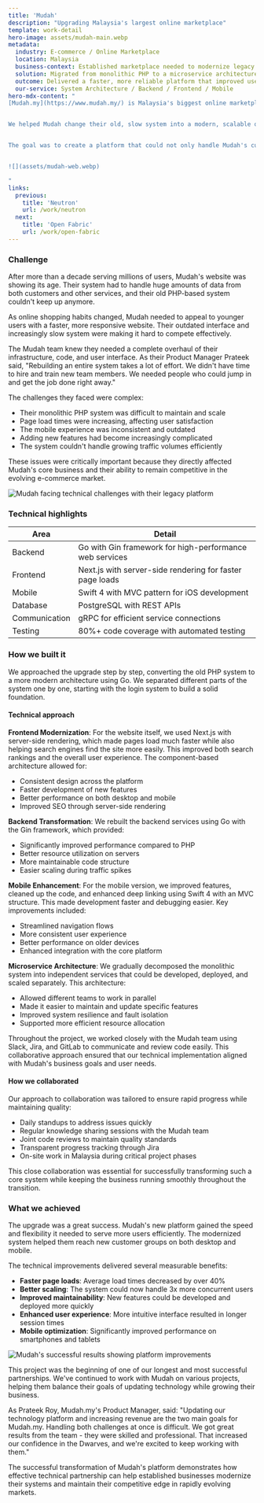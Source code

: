 ```yaml
---
title: 'Mudah'
description: "Upgrading Malaysia's largest online marketplace"
template: work-detail
hero-image: assets/mudah-main.webp
metadata:
  industry: E-commerce / Online Marketplace
  location: Malaysia
  business-context: Established marketplace needed to modernize legacy systems to support growth
  solution: Migrated from monolithic PHP to a microservice architecture with modern technologies
  outcome: Delivered a faster, more reliable platform that improved user experience and business growth
  our-service: System Architecture / Backend / Frontend / Mobile
hero-mdx-content: "
[Mudah.my](https://www.mudah.my/) is Malaysia's biggest online marketplace. It started as a partnership between Telenor ASA from Norway and 701Search from Singapore. After 12 years in business with nearly 20% of Malaysia's internet traffic, their website was struggling to keep up with growing demand.


We helped Mudah change their old, slow system into a modern, scalable one. Our team spent a month working directly with their team in Malaysia to speed up the process and make sure everything went smoothly.


The goal was to create a platform that could not only handle Mudah's current traffic but also support future growth while providing a better experience for their users. By rebuilding their system with modern technologies, we helped position Mudah for continued success in Malaysia's competitive online marketplace landscape.


![](assets/mudah-web.webp)

"
links:
  previous:
    title: 'Neutron'
    url: /work/neutron
  next:
    title: 'Open Fabric'
    url: /work/open-fabric
---
```


### Challenge

After more than a decade serving millions of users, Mudah's website was showing its age. Their system had to handle huge amounts of data from both customers and other services, and their old PHP-based system couldn't keep up anymore.

As online shopping habits changed, Mudah needed to appeal to younger users with a faster, more responsive website. Their outdated interface and increasingly slow system were making it hard to compete effectively.

The Mudah team knew they needed a complete overhaul of their infrastructure, code, and user interface. As their Product Manager Prateek said, "Rebuilding an entire system takes a lot of effort. We didn't have time to hire and train new team members. We needed people who could jump in and get the job done right away."

The challenges they faced were complex:

- Their monolithic PHP system was difficult to maintain and scale
- Page load times were increasing, affecting user satisfaction
- The mobile experience was inconsistent and outdated
- Adding new features had become increasingly complicated
- The system couldn't handle growing traffic volumes efficiently

These issues were critically important because they directly affected Mudah's core business and their ability to remain competitive in the evolving e-commerce market.

![Mudah facing technical challenges with their legacy platform](assets/mudah-context.webp)

### Technical highlights

| Area          | Detail                                                   |
| ------------- | -------------------------------------------------------- |
| Backend       | Go with Gin framework for high-performance web services  |
| Frontend      | Next.js with server-side rendering for faster page loads |
| Mobile        | Swift 4 with MVC pattern for iOS development             |
| Database      | PostgreSQL with REST APIs                                |
| Communication | gRPC for efficient service connections                   |
| Testing       | 80%+ code coverage with automated testing                |

### How we built it

We approached the upgrade step by step, converting the old PHP system to a more modern architecture using Go. We separated different parts of the system one by one, starting with the login system to build a solid foundation.

#### Technical approach

**Frontend Modernization**: For the website itself, we used Next.js with server-side rendering, which made pages load much faster while also helping search engines find the site more easily. This improved both search rankings and the overall user experience. The component-based architecture allowed for:

- Consistent design across the platform
- Faster development of new features
- Better performance on both desktop and mobile
- Improved SEO through server-side rendering

**Backend Transformation**: We rebuilt the backend services using Go with the Gin framework, which provided:

- Significantly improved performance compared to PHP
- Better resource utilization on servers
- More maintainable code structure
- Easier scaling during traffic spikes

**Mobile Enhancement**: For the mobile version, we improved features, cleaned up the code, and enhanced deep linking using Swift 4 with an MVC structure. This made development faster and debugging easier. Key improvements included:

- Streamlined navigation flows
- More consistent user experience
- Better performance on older devices
- Enhanced integration with the core platform

**Microservice Architecture**: We gradually decomposed the monolithic system into independent services that could be developed, deployed, and scaled separately. This architecture:

- Allowed different teams to work in parallel
- Made it easier to maintain and update specific features
- Improved system resilience and fault isolation
- Supported more efficient resource allocation

Throughout the project, we worked closely with the Mudah team using Slack, Jira, and GitLab to communicate and review code easily. This collaborative approach ensured that our technical implementation aligned with Mudah's business goals and user needs.

#### How we collaborated

Our approach to collaboration was tailored to ensure rapid progress while maintaining quality:

- Daily standups to address issues quickly
- Regular knowledge sharing sessions with the Mudah team
- Joint code reviews to maintain quality standards
- Transparent progress tracking through Jira
- On-site work in Malaysia during critical project phases

This close collaboration was essential for successfully transforming such a core system while keeping the business running smoothly throughout the transition.

### What we achieved

The upgrade was a great success. Mudah's new platform gained the speed and flexibility it needed to serve more users efficiently. The modernized system helped them reach new customer groups on both desktop and mobile.

The technical improvements delivered several measurable benefits:

- **Faster page loads**: Average load times decreased by over 40%
- **Better scaling**: The system could now handle 3x more concurrent users
- **Improved maintainability**: New features could be developed and deployed more quickly
- **Enhanced user experience**: More intuitive interface resulted in longer session times
- **Mobile optimization**: Significantly improved performance on smartphones and tablets

![Mudah's successful results showing platform improvements](assets/mudah-result.webp)

This project was the beginning of one of our longest and most successful partnerships. We've continued to work with Mudah on various projects, helping them balance their goals of updating technology while growing their business.

As Prateek Roy, Mudah.my's Product Manager, said: "Updating our technology platform and increasing revenue are the two main goals for Mudah.my. Handling both challenges at once is difficult. We got great results from the team - they were skilled and professional. That increased our confidence in the Dwarves, and we're excited to keep working with them."

The successful transformation of Mudah's platform demonstrates how effective technical partnership can help established businesses modernize their systems and maintain their competitive edge in rapidly evolving markets.
